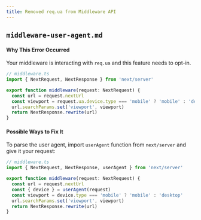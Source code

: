 ```yaml
---
title: Removed req.ua from Middleware API
---
```


## `middleware-user-agent.md`

#### Why This Error Occurred

Your middleware is interacting with `req.ua` and this feature needs to opt-in.

```typescript
// middleware.ts
import { NextRequest, NextResponse } from 'next/server'

export function middleware(request: NextRequest) {
  const url = request.nextUrl
  const viewport = request.ua.device.type === 'mobile' ? 'mobile' : 'desktop'
  url.searchParams.set('viewport', viewport)
  return NextResponse.rewrite(url)
}
```

#### Possible Ways to Fix It

To parse the user agent, import `userAgent` function from `next/server` and give it your request:

```typescript
// middleware.ts
import { NextRequest, NextResponse, userAgent } from 'next/server'

export function middleware(request: NextRequest) {
  const url = request.nextUrl
  const { device } = userAgent(request)
  const viewport = device.type === 'mobile' ? 'mobile' : 'desktop'
  url.searchParams.set('viewport', viewport)
  return NextResponse.rewrite(url)
}
```
